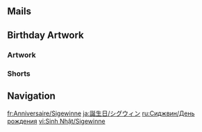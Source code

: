 {{Birthday Intro}}

==Mails==
{{Mails by Category Table|Sigewinne Birthday Mails|noheader=1}}

==Birthday Artwork==
===Artwork===
{{Artwork by Category Table
|Character Birthday Artwork
|category = Sigewinne Birthday Artwork
|header = Sigewinne's Birthday Artwork
}}

===Shorts===
{{Artwork by Category Table
|Character Shorts
|category = Sigewinne Birthday Artwork
|header = Sigewinne's Birthday Shorts
}}
<!--
==Taking Pictures and Recounting Good Times==
{{Transclude|Taking Pictures and Recounting Good Times/Sigewinne|Stories|main=1|top=1}}
-->
==Navigation==
{{Character Navbox|Birthday}}

[[fr:Anniversaire/Sigewinne]]
[[ja:誕生日/シグウィン]]
[[ru:Сиджвин/День рождения]]
[[vi:Sinh Nhật/Sigewinne]]